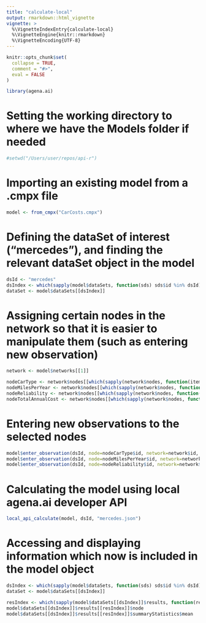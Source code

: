 ```yaml
---
title: "calculate-local"
output: rmarkdown::html_vignette
vignette: >
  %\VignetteIndexEntry{calculate-local}
  %\VignetteEngine{knitr::rmarkdown}
  %\VignetteEncoding{UTF-8}
---
```


```r
knitr::opts_chunk$set(
  collapse = TRUE,
  comment = "#>",
  eval = FALSE
)
```

```r
library(agena.ai)
```


# Setting the working directory to where we have the Models folder if needed

```r
#setwd("/Users/user/repos/api-r")
```

# Importing an existing model from a .cmpx file

```r
model <- from_cmpx("CarCosts.cmpx")
```

# Defining the dataSet of interest ("mercedes"), and finding the relevant dataSet object in the model

```r
dsId <- "mercedes"
dsIndex <- which(sapply(model$dataSets, function(sds) sds$id %in% dsId))
dataSet <- model$dataSets[[dsIndex]]
```

# Assigning certain nodes in the network so that it is easier to manipulate them (such as entering new observation)

```r
network <- model$networks[[1]]

nodeCarType <- network$nodes[[which(sapply(network$nodes, function(item) item$id %in% "car_type"))]]
nodeMilesPerYear <- network$nodes[[which(sapply(network$nodes, function(item) item$id %in% "Miles_per_year"))]]
nodeReliability <- network$nodes[[which(sapply(network$nodes, function(item) item$id %in% "Reliability"))]]
nodeTotalAnnualCost <- network$nodes[[which(sapply(network$nodes, function(item) item$id %in% "total_cost"))]]
```

# Entering new observations to the selected nodes

```r
model$enter_observation(dsId, node=nodeCarType$id, network=network$id, value="Small")
model$enter_observation(dsId, node=nodeMilesPerYear$id, network=network$id, value=1000)
model$enter_observation(dsId, node=nodeReliability$id, network=network$id, value="Low")
```

# Calculating the model using local agena.ai developer API

```r
local_api_calculate(model, dsId, "mercedes.json")
```

# Accessing and displaying information which now is included in the model object

```r
dsIndex <- which(sapply(model$dataSets, function(sds) sds$id %in% dsId))
dataSet <- model$dataSets[[dsIndex]]

resIndex <- which(sapply(model$dataSets[[dsIndex]]$results, function(res) res$node %in% "total_cost"))
model$dataSets[[dsIndex]]$results[[resIndex]]$node
model$dataSets[[dsIndex]]$results[[resIndex]]$summaryStatistics$mean
```

